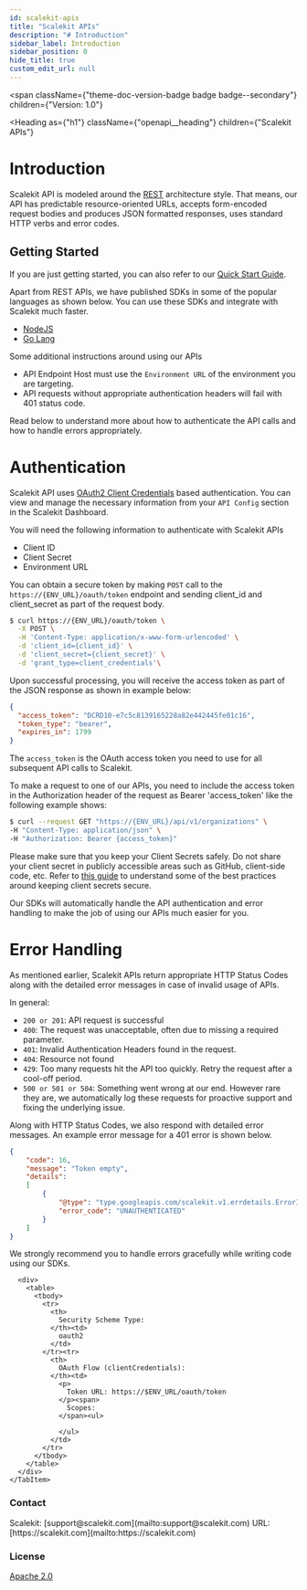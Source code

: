 ```yaml
---
id: scalekit-apis
title: "Scalekit APIs"
description: "# Introduction"
sidebar_label: Introduction
sidebar_position: 0
hide_title: true
custom_edit_url: null
---
```



<span
  className={"theme-doc-version-badge badge badge--secondary"}
  children={"Version: 1.0"}
>
</span>

<Heading
  as={"h1"}
  className={"openapi__heading"}
  children={"Scalekit APIs"}
>
</Heading>



# Introduction
Scalekit API is modeled around the [REST](https://en.wikipedia.org/wiki/REST) architecture style. That means, our API has predictable resource-oriented URLs, accepts form-encoded request bodies and produces JSON formatted responses, uses standard HTTP verbs and error codes.

## Getting Started
If you are just getting started, you can also refer to our [Quick Start Guide](/single-sign-on/quickstart-sso).

Apart from REST APIs, we have published SDKs in some of the popular languages as shown below. You can use these SDKs and integrate with Scalekit much faster.

- [NodeJS](https://github.com/scalekit-inc/scalekit-sdk-node)
- [Go Lang](https://github.com/scalekit-inc/scalekit-sdk-go)

Some additional instructions around using our APIs

- API Endpoint Host must use the `Environment URL` of the environment you are targeting.
- API requests without appropriate authentication headers will fail with 401 status code.

Read below to understand more about how to authenticate the API calls and how to handle errors appropriately.


# Authentication
Scalekit API uses [OAuth2 Client Credentials](https://www.oauth.com/oauth2-servers/access-tokens/client-credentials) based authentication. You can view and manage the necessary information from your `API Config` section in the Scalekit Dashboard.

You will need the following information to authenticate with Scalekit APIs
- Client ID
- Client Secret
- Environment URL

You can obtain a secure token by making `POST` call to the `https://{ENV_URL}/oauth/token` endpoint and sending client_id and client_secret as part of the request body.

```bash
$ curl https://{ENV_URL}/oauth/token \
  -X POST \
  -H 'Content-Type: application/x-www-form-urlencoded' \
  -d 'client_id={client_id}' \
  -d 'client_secret={client_secret}' \
  -d 'grant_type=client_credentials'\
```

Upon successful processing, you will receive the access token as part of the JSON response as shown in example below:
```json
{
  "access_token": "DCRD10-e7c5c8139165228a82e442445fe01c16",
  "token_type": "bearer",
  "expires_in": 1799
}
```
The `access_token` is the OAuth access token you need to use for all subsequent API calls to Scalekit.

To make a request to one of our APIs, you need to include the access token in the Authorization header of the request as Bearer 'access_token' like the following example shows:
```bash
$ curl --request GET "https://{ENV_URL}/api/v1/organizations" \
-H "Content-Type: application/json" \
-H "Authorization: Bearer {access_token}"
```

Please make sure that you keep your Client Secrets safely. Do not share your client secret in publicly accessible areas such as GitHub, client-side code, etc. Refer to [this guide](/security/client-secrets) to understand some of the best practices around keeping client secrets secure.

Our SDKs will automatically handle the API authentication and error handling to make the job of using our APIs much easier for you.

# Error Handling
As mentioned earlier, Scalekit APIs return appropriate HTTP Status Codes along with the detailed error messages in case of invalid usage of APIs.

In general:
- `200 or 201`: API request is successful
- `400`: The request was unacceptable, often due to missing a required parameter.
- `401`: Invalid Authentication Headers found in the request.
- `404`: Resource not found
- `429`: Too many requests hit the API too quickly. Retry the request after a cool-off period.
- `500 or 501 or 504`: Something went wrong at our end. However rare they are, we automatically log these requests for proactive support and fixing the underlying issue.

Along with HTTP Status Codes, we also respond with detailed error messages. An example error message for a 401 error is shown below.

```json
{
    "code": 16,
    "message": "Token empty",
    "details":
    [
        {
            "@type": "type.googleapis.com/scalekit.v1.errdetails.ErrorInfo",
            "error_code": "UNAUTHENTICATED"
        }
    ]
}
```

We strongly recommend you to handle errors gracefully while writing code using our SDKs.


<div
  style={{"marginBottom":"2rem"}}
>
  <Heading
    id={"authentication"}
    as={"h2"}
    className={"openapi-tabs__heading"}
    children={"Authentication"}
  >
  </Heading><SchemaTabs
    className={"openapi-tabs__security-schemes"}
  >
    <TabItem
      label={"OAuth 2.0: OAuth2"}
      value={"OAuth2"}
    >
      
      
      
      
      <div>
        <table>
          <tbody>
            <tr>
              <th>
                Security Scheme Type:
              </th><td>
                oauth2
              </td>
            </tr><tr>
              <th>
                OAuth Flow (clientCredentials):
              </th><td>
                <p>
                  Token URL: https://$ENV_URL/oauth/token
                </p><span>
                  Scopes:
                </span><ul>
                  
                </ul>
              </td>
            </tr>
          </tbody>
        </table>
      </div>
    </TabItem>
  </SchemaTabs>
</div><div
  style={{"display":"flex","flexDirection":"column","marginBottom":"var(--ifm-paragraph-margin-bottom)"}}
>
  <h3
    style={{"marginBottom":"0.25rem"}}
  >
    Contact
  </h3><span>
    Scalekit: [support@scalekit.com](mailto:support@scalekit.com)
  </span><span>
    URL: [https://scalekit.com](mailto:https://scalekit.com)
  </span>
</div><div
  style={{"marginBottom":"var(--ifm-paragraph-margin-bottom)"}}
>
  <h3
    style={{"marginBottom":"0.25rem"}}
  >
    License
  </h3><a
    href={"http://www.apache.org/licenses/LICENSE-2.0"}
  >
    Apache 2.0
  </a>
</div>
      